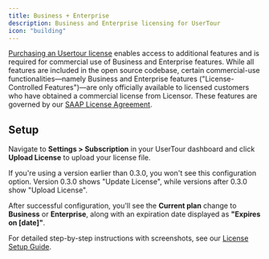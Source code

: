 ```yaml
---
title: Business + Enterprise
description: Business and Enterprise licensing for UserTour
icon: "building"
---
```


[Purchasing an Usertour license](https://tally.so/r/n904o1) enables access to additional features and is required for commercial use of Business and Enterprise features. While all features are included in the open source codebase, certain commercial-use functionalities—namely Business and Enterprise features ("License-Controlled Features")—are only officially available to licensed customers who have obtained a commercial license from Licensor. These features are governed by our [SAAP License Agreement](https://usertour.io/legal/Usertour-SAAP-License-Agreement.pdf).

## Setup

Navigate to **Settings > Subscription** in your UserTour dashboard and click **Upload License** to upload your license file.

<Note>
If you're using a version earlier than 0.3.0, you won't see this configuration option. Version 0.3.0 shows "Update License", while versions after 0.3.0 show "Upload License".
</Note>

After successful configuration, you'll see the **Current plan** change to **Business** or **Enterprise**, along with an expiration date displayed as **"Expires on [date]"**.

For detailed step-by-step instructions with screenshots, see our [License Setup Guide](/how-to-guides/setup-license-key). 